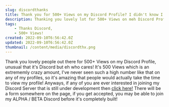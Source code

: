 ```yaml
---
slug: discordthanks
title: Thank you for 500+ Views on my Discord Profile? I didn't know I was so popular...
description: Thanking you lovely lot for 500+ Views on meh Discord Profile!
tags:
    - Thanks Discord,
    - 500+ Views!
created: 2022-09-10T6:56:42.0Z
updated: 2022-09-10T6:56:42.0Z
thumbnail: /content/media/discordthx.png
---
```

Thank you lovely people out there for 500+ Views on my Discord Profile, unusual that it's Discord but eh who cares! It's 500 Views which is an extrememly crazy amount, I've never seen such a high number like that on any of my profiles, so it's amazing that people would actually take the time to view my profile!
Anyways, if any of you are ever interested in joining my Discord Server that is still under development then [click here!](https://profile.altific.net/)
There will be a form somewhere on the page, if you get accepted, you may be able to join my ALPHA / BETA Discord before it's completely built!